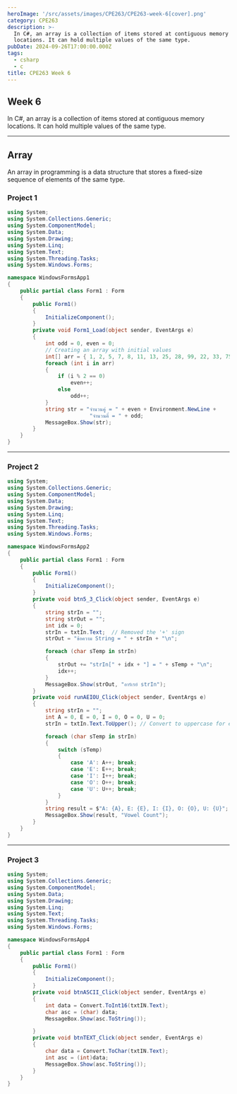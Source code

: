 ```yaml
---
heroImage: '/src/assets/images/CPE263/CPE263-week-6[cover].png'
category: CPE263
description: >-
  In C#, an array is a collection of items stored at contiguous memory
  locations. It can hold multiple values of the same type.
pubDate: 2024-09-26T17:00:00.000Z
tags:
  - csharp
  - c
title: CPE263 Week 6
---
```


## Week 6

In C#, an array is a collection of items stored at contiguous memory locations. It can hold multiple values of the same type.

---

## Array

An array in programming is a data structure that stores a fixed-size sequence of elements of the same type.

### Project 1

```csharp
using System;
using System.Collections.Generic;
using System.ComponentModel;
using System.Data;
using System.Drawing;
using System.Linq;
using System.Text;
using System.Threading.Tasks;
using System.Windows.Forms;

namespace WindowsFormsApp1
{
    public partial class Form1 : Form
    {
        public Form1()
        {
            InitializeComponent();
        }
        private void Form1_Load(object sender, EventArgs e)
        {
            int odd = 0, even = 0;
            // Creating an array with initial values
            int[] arr = { 1, 2, 5, 7, 8, 11, 13, 25, 28, 99, 22, 33, 75 };
            foreach (int i in arr)
            {
                if (i % 2 == 0)
                    even++;
                else
                    odd++;
            }
            string str = "จำนวนคู่ = " + even + Environment.NewLine +
                          "จำนวนคี่ = " + odd;
            MessageBox.Show(str);
        }
    }
}


```

---

### Project 2

```csharp
using System;
using System.Collections.Generic;
using System.ComponentModel;
using System.Data;
using System.Drawing;
using System.Linq;
using System.Text;
using System.Threading.Tasks;
using System.Windows.Forms;

namespace WindowsFormsApp2
{
    public partial class Form1 : Form
    {
        public Form1()
        {
            InitializeComponent();
        }
        private void btn5_3_Click(object sender, EventArgs e)
        {
            string strIn = "";
            string strOut = "";
            int idx = 0;
            strIn = txtIn.Text;  // Removed the '+' sign
            strOut = "ข้อความ String = " + strIn + "\n";

            foreach (char sTemp in strIn)
            {
                strOut += "strIn[" + idx + "] = " + sTemp + "\n";
                idx++;
            }
            MessageBox.Show(strOut, "อาร์เรย์ strIn");
        }
        private void runAEIOU_Click(object sender, EventArgs e)
        {
            string strIn = "";
            int A = 0, E = 0, I = 0, O = 0, U = 0;
            strIn = txtIn.Text.ToUpper(); // Convert to uppercase for easier comparison

            foreach (char sTemp in strIn)
            {
                switch (sTemp)
                {
                    case 'A': A++; break;
                    case 'E': E++; break;
                    case 'I': I++; break;
                    case 'O': O++; break;
                    case 'U': U++; break;
                }
            }
            string result = $"A: {A}, E: {E}, I: {I}, O: {O}, U: {U}";
            MessageBox.Show(result, "Vowel Count");
        }
    }
}
```

---

### Project 3

```csharp
using System;
using System.Collections.Generic;
using System.ComponentModel;
using System.Data;
using System.Drawing;
using System.Linq;
using System.Text;
using System.Threading.Tasks;
using System.Windows.Forms;

namespace WindowsFormsApp4
{
    public partial class Form1 : Form
    {
        public Form1()
        {
            InitializeComponent();
        }
        private void btnASCII_Click(object sender, EventArgs e)
        {
            int data = Convert.ToInt16(txtIN.Text);
            char asc = (char) data;
            MessageBox.Show(asc.ToString());

        }
        private void btnTEXT_Click(object sender, EventArgs e)
        {
            char data = Convert.ToChar(txtIN.Text);
            int asc = (int)data;
            MessageBox.Show(asc.ToString());
        }
    }
}
```
